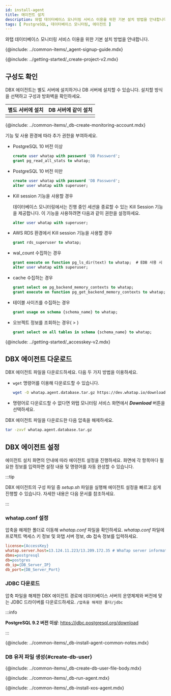 ```yaml
---
id: install-agent
title: 에이전트 설치
description: 와탭 데이터베이스 모니터링 서비스 이용을 위한 기본 설치 방법을 안내합니다.
tags: [ PostgreSQL, 데이터베이스 모니터링, 에이전트 ]
---
```



<Note product='PostgreSQL' link='../postgresql-v1/install-agent' />

와탭 데이터베이스 모니터링 서비스 이용을 위한 기본 설치 방법을 안내합니다.

{@include: ../common-items/_agent-signup-guide.mdx}   

<Youtube ko='RhU3f3d7k1A' en='wQbXDKNdDfA' ja='wQbXDKNdDfA' />

{@include: ../getting-started/_create-project-v2.mdx}

## 구성도 확인

DBX 에이전트는 별도 서버에 설치하거나 DB 서버에 설치할 수 있습니다. 설치할 방식을 선택하고 구성과 방화벽을 확인하세요.

<div class='db-agent'>

| 별도 서버에 설치 | DB 서버에 같이 설치 |
| :--: | :--: |
| <ImgLang img='dbx-install-agent-on-agent-server.png' desc='' /> | <ImgLang img='dbx-install-agent-on-db-server.png' desc='' /> |

</div>

<!-- 모니터링용 계정 생성-->
{@include: ../common-items/_db-create-monitoring-account.mdx}

기능 및 사용 환경에 따라 추가 권한을 부여하세요.

* PostgreSQL 10 버전 이상

  ```sql title="SQL"
  create user whatap with password 'DB Password'; 
  grant pg_read_all_stats to whatap;
  ```

* PostgreSQL 10 버전 미만

  ```sql title="SQL"
  create user whatap with password 'DB Password';
  alter user whatap with superuser;
  ```

* Kill session 기능을 사용할 경우

  데이터베이스 모니터링에서는 진행 중인 세션을 종료할 수 있는 <UI>Kill Session</UI> 기능을 제공합니다. 이 기능을 사용하려면 다음과 같이 권한을 설정하세요.

  ```sql title="SQL"
  alter user whatap with superuser;
  ```

* AWS RDS 환경에서 Kill session 기능을 사용할 경우

  ```sql title="SQL"
  grant rds_superuser to whatap;
  ```

* wal_count 수집하는 경우

  ```sql title="SQL"
  grant execute on function pg_ls_dir(text) to whatap;  # EDB 사용 시
  alter user whatap with superuser;
  ```

* cache 수집하는 경우

  ```sql title="SQL"
  grant select on pg_backend_memory_contexts to whatap;
  grant execute on function pg_get_backend_memory_contexts to whatap;
  ```

* 테이블 사이즈를 수집하는 경우

  ```sql title="SQL"
  grant usage on schema {schema_name} to whatap;
  ```


* 오브젝트 정보를 조회하는 경우(<Cmdname sid="side_analysis" className="uitext" /> &gt; <Cmdname sid="side_dbObjectInfo" className="uitext" />)

  ```sql title="SQL"
  grant select on all tables in schema {schema_name} to whatap;
  ```

{@include: ../getting-started/_accesskey-v2.mdx}

## DBX 에이전트 다운로드

DBX 에이전트 파일을 다운로드하세요. 다음 두 가지 방법을 이용하세요.

* `wget` 명령어를 이용해 다운로드할 수 있습니다.

  ```bash title="BASH"
  wget -O whatap.agent.database.tar.gz https://dev.whatap.io/download/agent/whata.agent.database.tar.gz
  ```

* 명령어로 다운로드할 수 없다면 와탭 모니터링 서비스 화면에서 ***Download*** 버튼을 선택하세요.

DBX 에이전트 파일을 다운로드한 다음 압축을 해제하세요.

```bash title="BASH"
tar -zxvf whatap.agent.database.tar.gz
```

## DBX 에이전트 설정

에이전트 설치 화면의 안내에 따라 에이전트 설정을 진행하세요. 화면에 각 항목마다 필요한 정보를 입력하면 설정 내용 및 명령어를 자동 완성할 수 있습니다.

:::tip

DBX 에이전트의 구성 파일 중 *setup.sh* 파일을 실행해 에이전트 설정을 빠르고 쉽게 진행할 수 있습니다. 자세한 내용은 <Link to="install-agent-quick-setup" target="_blank">다음 문서</Link>를 참조하세요.

:::

### whatap.conf 설정

압축을 해제한 폴더로 이동해 *whatap.conf* 파일을 확인하세요. *whatap.conf* 파일에 프로젝트 액세스 키 정보 및 와탭 서버 정보, db 접속 정보를 입력하세요.

```ini title='whatap.conf'
license={AccessKey}
whatap.server.host=13.124.11.223/13.209.172.35 # WhaTap server information
dbms=postgresql
db=postgres
db_ip={DB_Server_IP}
db_port={DB_Server_Port} 
```

### JDBC 다운로드

압축 파일을 해제한 DBX 에이전트 경로에 데이터베이스 서버의 운영체제와 버전에 맞는 JDBC 드라이버를 다운로드하세요. `/압축을 해제한 폴더/jdbc`

:::info

**PostgreSQL 9.2 버전 이상**: https://jdbc.postgresql.org/download

:::

<!-- 공통 Notes-->
{@include: ../common-items/_db-install-agent-common-notes.mdx}

### DB 유저 파일 생성{#create-db-user}

<DBuserDesc name='default'/>

{@include: ../common-items/_db-create-db-user-file-body.mdx}


<!--## 에이전트 실행-->
{@include: ../common-items/_db-run-agent.mdx} 

<!--## XOS 에이전트 설치-->
{@include: ../common-items/_db-install-xos-agent.mdx} 